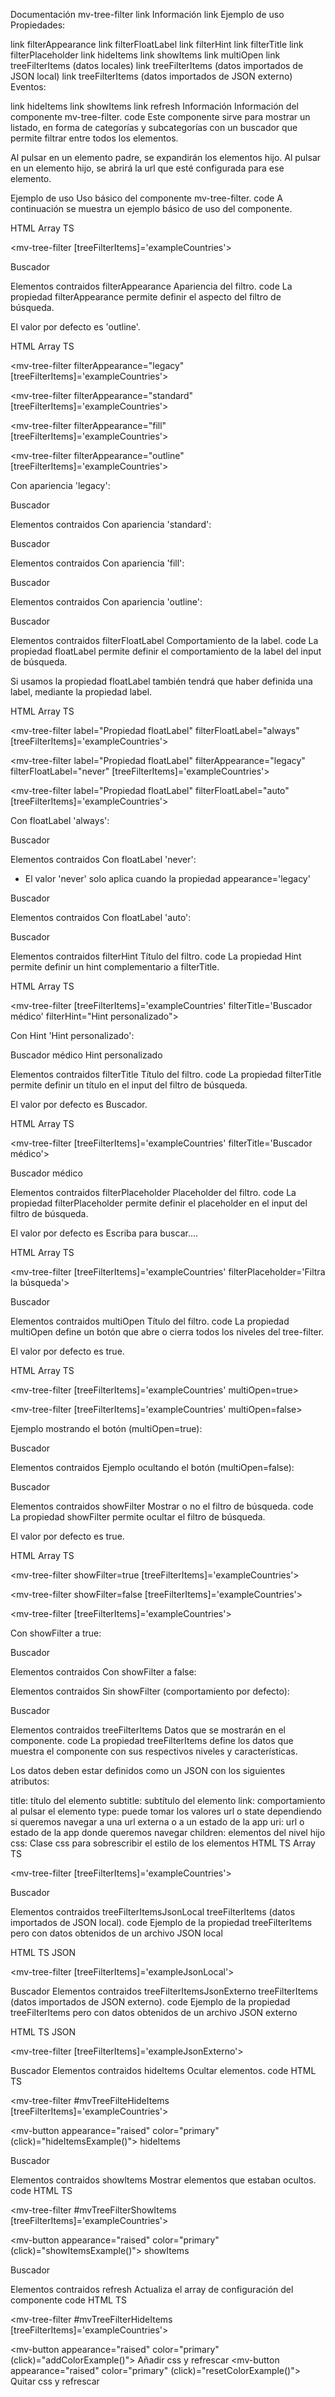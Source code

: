Documentación mv-tree-filter
link Información
link Ejemplo de uso
Propiedades:

link filterAppearance
link filterFloatLabel
link filterHint
link filterTitle
link filterPlaceholder
link hideItems
link showItems
link multiOpen
link treeFilterItems (datos locales)
link treeFilterItems (datos importados de JSON local)
link treeFilterItems (datos importados de JSON externo)
Eventos:

link hideItems
link showItems
link refresh
Información
Información del componente mv-tree-filter.
code
Este componente sirve para mostrar un listado, en forma de categorías y subcategorías con un buscador que permite filtrar entre todos los elementos.

Al pulsar en un elemento padre, se expandirán los elementos hijo. Al pulsar en un elemento hijo, se abrirá la url que esté configurada para ese elemento.

Ejemplo de uso
Uso básico del componente mv-tree-filter.
code
A continuación se muestra un ejemplo básico de uso del componente.

HTML
Array TS

  <mv-tree-filter
    [treeFilterItems]='exampleCountries'>
  </mv-tree-filter>
  
Buscador



Elementos contraidos
filterAppearance
Apariencia del filtro.
code
La propiedad filterAppearance permite definir el aspecto del filtro de búsqueda.

El valor por defecto es 'outline'.

HTML
Array TS

  <mv-tree-filter
    filterAppearance="legacy"
    [treeFilterItems]='exampleCountries'>
  </mv-tree-filter>

  <mv-tree-filter
    filterAppearance="standard"
    [treeFilterItems]='exampleCountries'>
  </mv-tree-filter>

  <mv-tree-filter
    filterAppearance="fill"
    [treeFilterItems]='exampleCountries'>
  </mv-tree-filter>

  <mv-tree-filter
    filterAppearance="outline"
    [treeFilterItems]='exampleCountries'>
  </mv-tree-filter>
  
Con apariencia 'legacy':

Buscador



Elementos contraidos
Con apariencia 'standard':

Buscador



Elementos contraidos
Con apariencia 'fill':

Buscador



Elementos contraidos
Con apariencia 'outline':

Buscador



Elementos contraidos
filterFloatLabel
Comportamiento de la label.
code
La propiedad floatLabel permite definir el comportamiento de la label del input de búsqueda.

Si usamos la propiedad floatLabel también tendrá que haber definida una label, mediante la propiedad label.

HTML
Array TS

  <mv-tree-filter
    label="Propiedad floatLabel"
    filterFloatLabel="always"
    [treeFilterItems]='exampleCountries'>
  </mv-tree-filter>

  <mv-tree-filter
    label="Propiedad floatLabel"
    filterAppearance="legacy"
    filterFloatLabel="never"
    [treeFilterItems]='exampleCountries'>
  </mv-tree-filter>

  <mv-tree-filter
    label="Propiedad floatLabel"
    filterFloatLabel="auto"
    [treeFilterItems]='exampleCountries'>
  </mv-tree-filter>
  
Con floatLabel 'always':

Buscador



Elementos contraidos
Con floatLabel 'never':

* El valor 'never' solo aplica cuando la propiedad appearance='legacy'

Buscador



Elementos contraidos
Con floatLabel 'auto':

Buscador



Elementos contraidos
filterHint
Título del filtro.
code
La propiedad Hint permite definir un hint complementario a filterTitle.

HTML
Array TS

  <mv-tree-filter
    [treeFilterItems]='exampleCountries'
    filterTitle='Buscador médico'
    filterHint="Hint personalizado">
  </mv-tree-filter>
  
Con Hint 'Hint personalizado':

Buscador médico
Hint personalizado



Elementos contraidos
filterTitle
Título del filtro.
code
La propiedad filterTitle permite definir un título en el input del filtro de búsqueda.

El valor por defecto es Buscador.

HTML
Array TS

  <mv-tree-filter
    [treeFilterItems]='exampleCountries'
    filterTitle='Buscador médico'>
  </mv-tree-filter>
  
Buscador médico



Elementos contraidos
filterPlaceholder
Placeholder del filtro.
code
La propiedad filterPlaceholder permite definir el placeholder en el input del filtro de búsqueda.

El valor por defecto es Escriba para buscar....

HTML
Array TS

  <mv-tree-filter
    [treeFilterItems]='exampleCountries'
    filterPlaceholder='Filtra la búsqueda'>
  </mv-tree-filter>
  
Buscador



Elementos contraidos
multiOpen
Título del filtro.
code
La propiedad multiOpen define un botón que abre o cierra todos los niveles del tree-filter.

El valor por defecto es true.

HTML
Array TS

  <!-- ejemplo mostrando el botón -->
  <mv-tree-filter
    [treeFilterItems]='exampleCountries'
    multiOpen=true>
  </mv-tree-filter>

  <!-- ejemplo ocultando el botón -->
  <mv-tree-filter
    [treeFilterItems]='exampleCountries'
    multiOpen=false>
  </mv-tree-filter>
  
Ejemplo mostrando el botón (multiOpen=true):

Buscador



Elementos contraidos
Ejemplo ocultando el botón (multiOpen=false):

Buscador



Elementos contraidos
showFilter
Mostrar o no el filtro de búsqueda.
code
La propiedad showFilter permite ocultar el filtro de búsqueda.

El valor por defecto es true.

HTML
Array TS

  <mv-tree-filter
    showFilter=true
    [treeFilterItems]='exampleCountries'>
  </mv-tree-filter>

  <mv-tree-filter
    showFilter=false
    [treeFilterItems]='exampleCountries'>
  </mv-tree-filter>

  <mv-tree-filter
    [treeFilterItems]='exampleCountries'>
  </mv-tree-filter>
  
Con showFilter a true:

Buscador



Elementos contraidos
Con showFilter a false:




Elementos contraidos
Sin showFilter (comportamiento por defecto):

Buscador



Elementos contraidos
treeFilterItems
Datos que se mostrarán en el componente.
code
La propiedad treeFilterItems define los datos que muestra el componente con sus respectivos niveles y características.

Los datos deben estar definidos como un JSON con los siguientes atributos:

title: título del elemento
subtitle: subtítulo del elemento
link: comportamiento al pulsar el elemento
type: puede tomar los valores url o state dependiendo si queremos navegar a una url externa o a un estado de la app
uri: url o estado de la app donde queremos navegar
children: elementos del nivel hijo
css: Clase css para sobrescribir el estilo de los elementos
HTML
TS
Array TS

  <!-- Ejemplo con JSON definido en el código -->
  <mv-tree-filter
    [treeFilterItems]='exampleCountries'>
  </mv-tree-filter>
  
Buscador



Elementos contraidos
treeFilterItemsJsonLocal
treeFilterItems (datos importados de JSON local).
code
Ejemplo de la propiedad treeFilterItems pero con datos obtenidos de un archivo JSON local

HTML
TS
JSON

  <!-- Ejemplo con archivo JSON local -->
  <mv-tree-filter
    [treeFilterItems]='exampleJsonLocal'>
  </mv-tree-filter>
  
Buscador
Elementos contraidos
treeFilterItemsJsonExterno
treeFilterItems (datos importados de JSON externo).
code
Ejemplo de la propiedad treeFilterItems pero con datos obtenidos de un archivo JSON externo

HTML
TS
JSON

  <!-- Ejemplo con archivo JSON externo -->
  <mv-tree-filter
    [treeFilterItems]='exampleJsonExterno'>
  </mv-tree-filter>
  
Buscador
Elementos contraidos
hideItems
Ocultar elementos.
code
HTML
TS

  <mv-tree-filter
    #mvTreeFilteHideItems
    [treeFilterItems]='exampleCountries'>
  </mv-tree-filter>

  <mv-button
    appearance="raised"
    color="primary"
    (click)="hideItemsExample()">
    hideItems
  </mv-button>
  
Buscador



Elementos contraidos
showItems
Mostrar elementos que estaban ocultos.
code
HTML
TS

  <mv-tree-filter
    #mvTreeFilterShowItems
    [treeFilterItems]='exampleCountries'>
  </mv-tree-filter>

  <mv-button
    appearance="raised"
    color="primary"
    (click)="showItemsExample()">
    showItems
  </mv-button>
  
Buscador



Elementos contraidos
refresh
Actualiza el array de configuración del componente
code
HTML
TS

  <mv-tree-filter
  #mvTreeFilterHideItems
    [treeFilterItems]='exampleCountries'>
  </mv-tree-filter>

  <mv-button
    appearance="raised"
    color="primary"
    (click)="addColorExample()">
    Añadir css y refrescar
  </mv-button>
  <mv-button
    appearance="raised"
    color="primary"
    (click)="resetColorExample()">
    Quitar css y refrescar
  </mv-button>
  